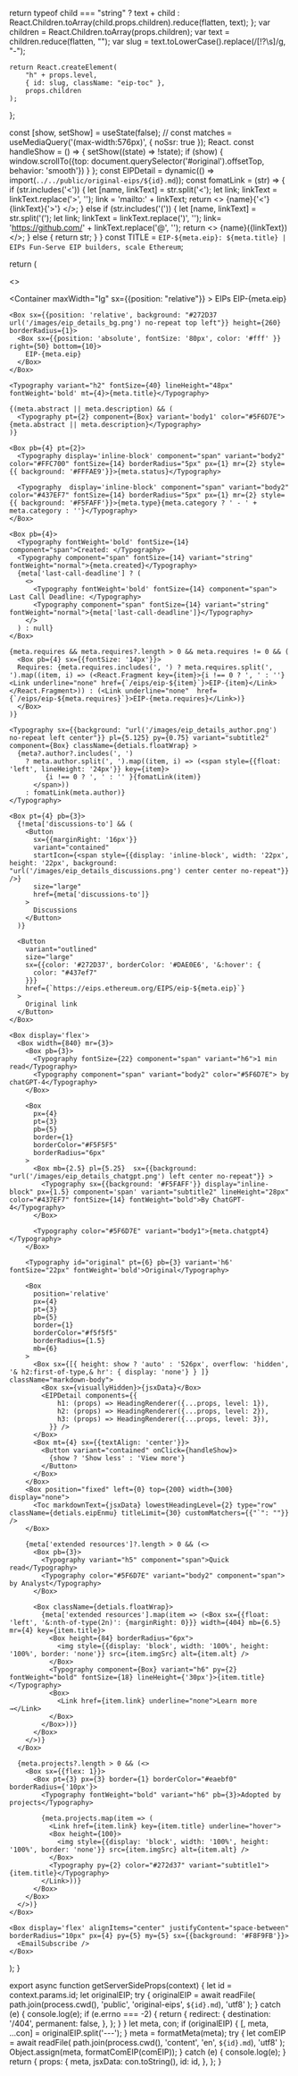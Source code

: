 
  return typeof child === "string"
    ? text + child
    : React.Children.toArray(child.props.children).reduce(flatten, text);
};
    var children = React.Children.toArray(props.children);
    var text = children.reduce(flatten, "");
    var slug = text.toLowerCase().replace(/[!?\s]/g, "-");
    
    return React.createElement(
        "h" + props.level,
        { id: slug, className: "eip-toc" },
        props.children
    );
};

  const [show, setShow] = useState(false);
  // const matches = useMediaQuery('(max-width:576px)', { noSsr: true });  React.
  const handleShow = () => {
    setShow((state) => !state);
    if (show) {
      window.scrollTo({top: document.querySelector('#original').offsetTop, behavior: 'smooth'})
    }
  };
  const EIPDetail = dynamic(() => import(`../../public/original-eips/${id}.md`));
  const fomatLink = (str) => {
    if (str.includes('<')) {
      let [name, linkText] =  str.split('<');
      let link;
      linkText = linkText.replace('>', '');
      link = 'mailto:' + linkText;
      return <>
        {name}{'<'}<Link underline="hover" href={link}>{linkText}</Link>{'>'}
      </>;
    } else if (str.includes('(')) {
      let [name, linkText] =  str.split('(');
      let link;
      linkText = linkText.replace(')', '');
      link= 'https://github.com/' + linkText.replace('@', '');
      return <>
        {name}(<Link underline="hover" href={link}>{linkText}</Link>)
      </>;
    } else { 
      return str;
    }
  }
  const TITLE = `EIP-${meta.eip}: ${meta.title} | EIPs Fun-Serve EIP builders, scale Ethereum`;

return (

<>
  <Head>
    <title>{TITLE}</title>
    <meta property="og:title" content={TITLE} key="title" />
    <meta
      property="og:description"
      content={
        (meta.abstract ? meta.abstract : '') +
        (meta.description ? meta.description : '') +
        (meta.summary ? meta.summary : '')
      }
      key="description"
    />
    <link rel="stylesheet" href="https://cdnjs.cloudflare.com/ajax/libs/github-markdown-css/5.2.0/github-markdown-light.min.css" integrity="sha512-bm684OXnsiNuQSyrxuuwo4PHqr3OzxPpXyhT66DA/fhl73e1JmBxRKGnO/nRwWvOZxJLRCmNH7FII+Yn1JNPmg==" crossorigin="anonymous" referrerpolicy="no-referrer" />
  </Head>

  <Box borderTop={1} borderColor="#EAEBF0" />
  
  <Container maxWidth="lg" sx={{position: "relative"}} >
    <Box py={4}>
      <Typography display="inline-block" className={detials.iconArrow} component="span" variant="h5" lineHeight="24px">EIPs</Typography>
      <Link  display="inline-block" underline='none' lineHeight="24px">
        EIP-{meta.eip}
      </Link>
    </Box>

    <Box sx={{position: 'relative', background: "#272D37 url('/images/eip_details_bg.png') no-repeat top left"}} height={260} borderRadius={1}>
      <Box sx={{position: 'absolute', fontSize: '80px', color: '#fff' }} right={50} bottom={10}>
        EIP-{meta.eip}
      </Box>
    </Box>

    <Typography variant="h2" fontSize={40} lineHeight="48px" fontWeight='bold' mt={4}>{meta.title}</Typography>

    {(meta.abstract || meta.description) && (
      <Typography pt={2} component={Box} variant='body1' color="#5F6D7E">{meta.abstract || meta.description}</Typography>
    )}

    <Box pb={4} pt={2}>
      <Typography display='inline-block' component="span" variant="body2" color="#FFC700" fontSize={14} borderRadius="5px" px={1} mr={2} style={{ background: '#FFFAE9'}}>{meta.status}</Typography>

      <Typography  display='inline-block' component="span" variant="body2" color="#437EF7" fontSize={14} borderRadius="5px" px={1} mr={2} style={{ background: '#F5FAFF'}}>{meta.type}{meta.category ? ' - ' + meta.category : ''}</Typography>
    </Box>

    <Box pb={4}>
      <Typography fontWeight='bold' fontSize={14} component="span">Created: </Typography>
      <Typography component="span" fontSize={14} variant="string" fontWeight="normal">{meta.created}</Typography>
      {meta['last-call-deadline'] ? (
        <>
          <Typography fontWeight='bold' fontSize={14} component="span"> Last Call Deadline: </Typography>
          <Typography component="span" fontSize={14} variant="string" fontWeight="normal">{meta['last-call-deadline']}</Typography>
        </>
      ) : null}
    </Box>

    {meta.requires && meta.requires?.length > 0 && meta.requires != 0 && (
      <Box pb={4} sx={{fontSize: '14px'}}>
      Requires: {meta.requires.includes(', ') ? meta.requires.split(', ').map((item, i) => (<React.Fragment key={item}>{i !== 0 ? ', ' : ''}<Link underline="none" href={`/eips/eip-${item}`}>EIP-{item}</Link></React.Fragment>)) : (<Link underline="none"  href={`/eips/eip-${meta.requires}`}>EIP-{meta.requires}</Link>)}
      </Box>
    )}

    <Typography sx={{background: "url('/images/eip_details_author.png') no-repeat left center"}} pl={5.125} py={0.75} variant="subtitle2" component={Box} className={detials.floatWrap} >
      {meta?.author?.includes(', ')
        ? meta.author.split(', ').map((item, i) => (<span style={{float: 'left', lineHeight: '24px'}} key={item}>
             {i !== 0 ? ', ' : '' }{fomatLink(item)}
          </span>))
        : fomatLink(meta.author)}
    </Typography>

    <Box pt={4} pb={3}>
      {!meta['discussions-to'] && (
        <Button
          sx={{marginRight: '16px'}}
          variant="contained"
          startIcon={<span style={{display: 'inline-block', width: '22px', height: '22px', background: "url('/images/eip_details_discussions.png') center center no-repeat"}} />}
          size="large"
          href={meta['discussions-to']}
        >
          Discussions
        </Button>
      )}

      <Button
        variant="outlined"
        size="large"
        sx={{color: '#272D37', borderColor: '#DAE0E6', '&:hover': {
          color: "#437ef7"
        }}}
        href={`https://eips.ethereum.org/EIPS/eip-${meta.eip}`}
      >
        Original link
      </Button>
    </Box>

    <Box display='flex'>
      <Box width={840} mr={3}>
        <Box pb={3}>
          <Typography fontSize={22} component="span" variant="h6">1 min read</Typography>
          <Typography component="span" variant="body2" color="#5F6D7E"> by chatGPT-4</Typography>
        </Box>

        <Box
          px={4}
          pt={3}
          pb={5}
          border={1}
          borderColor="#F5F5F5"
          borderRadius="6px"
        >
          <Box mb={2.5} pl={5.25}  sx={{background: "url('/images/eip_details_chatgpt.png') left center no-repeat"}} >
            <Typography sx={{background: '#F5FAFF'}} display="inline-block" px={1.5} component='span' variant="subtitle2" lineHeight="28px" color="#437EF7" fontSize={14} fontWeight="bold">By ChatGPT-4</Typography>
          </Box>

          <Typography color="#5F6D7E" variant="body1">{meta.chatgpt4}</Typography>
        </Box>

        <Typography id="original" pt={6} pb={3} variant='h6' fontSize="22px" fontWeight='bold'>Original</Typography>

        <Box
          position='relative'
          px={4}
          pt={3}
          pb={5}
          border={1}
          borderColor="#f5f5f5"
          borderRadius={1.5}
          mb={6}
        >
          <Box sx={[{ height: show ? 'auto' : '526px', overflow: 'hidden', '& h2:first-of-type,& hr': { display: 'none'} } ]} className="markdown-body">
            <Box sx={visuallyHidden}>{jsxData}</Box>
            <EIPDetail components={{
                h1: (props) => HeadingRenderer({...props, level: 1}),
                h2: (props) => HeadingRenderer({...props, level: 2}),
                h3: (props) => HeadingRenderer({...props, level: 3}),
              }} />
          </Box>
          <Box mt={4} sx={{textAlign: 'center'}}>
            <Button variant="contained" onClick={handleShow}>
              {show ? 'Show less' : 'View more'}
            </Button>
          </Box>
        </Box>
        <Box position="fixed" left={0} top={200} width={300} display="none">
          <Toc markdownText={jsxData} lowestHeadingLevel={2} type="row" className={detials.eipEnmu} titleLimit={30} customMatchers={{"`": ""}} />
        </Box>

        {meta['extended resources']?.length > 0 && (<>
          <Box pb={3}>
            <Typography variant="h5" component="span">Quick read</Typography>
            <Typography color="#5F6D7E" variant="body2" component="span"> by Analyst</Typography>
          </Box>

          <Box className={detials.floatWrap}>
            {meta['extended resources'].map(item => (<Box sx={{float: 'left', '&:nth-of-type(2n)': {marginRight: 0}}} width={404} mb={6.5} mr={4} key={item.title}>
              <Box height={84} borderRadius="6px">
                <img style={{display: 'block', width: '100%', height: '100%', border: 'none'}} src={item.imgSrc} alt={item.alt} />
              </Box>
              <Typography component={Box} variant="h6" py={2} fontWeight="bold" fontSize={18} lineHeight={'30px'}>{item.title}</Typography>
              <Box>
                <Link href={item.link} underline="none">Learn more →</Link>
              </Box>
            </Box>))}
          </Box>
        </>)}
      </Box>

      {meta.projects?.length > 0 && (<>
        <Box sx={{flex: 1}}>
          <Box pt={3} px={3} border={1} borderColor="#eaebf0" borderRadius={'10px'}>
            <Typography fontWeight="bold" variant="h6" pb={3}>Adopted by projects</Typography>

            {meta.projects.map(item => (
              <Link href={item.link} key={item.title} underline="hover">
              <Box height={100}>
                <img style={{display: 'block', width: '100%', height: '100%', border: 'none'}} src={item.imgSrc} alt={item.alt} />
              </Box>
              <Typography py={2} color="#272d37" variant="subtitle1">{item.title}</Typography>
            </Link>))}
          </Box>
        </Box>
      </>)}
    </Box>

    <Box display='flex' alignItems="center" justifyContent="space-between" borderRadius="10px" px={4} py={5} my={5} sx={{background: '#F8F9FB'}}>
      <EmailSubscribe />
    </Box>

  </Container>
</>);
}

export async function getServerSideProps(context) {
  let id = context.params.id;
  let originalEIP;
  try {
    originalEIP = await readFile(
      path.join(process.cwd(), 'public', 'original-eips', `${id}.md`),
      'utf8'
    );
  } catch (e) {
    console.log(e);
    if (e.errno === -2) {
      return {
        redirect: {
          destination: '/404',
          permanent: false,
        },
      };
    }
  }
  let meta, con;
  if (originalEIP) {
    [, meta, ...con] = originalEIP.split('---');
  }
  meta = formatMeta(meta);
  try {
    let comEIP = await readFile(
      path.join(process.cwd(), 'content', 'en', `${id}.md`),
      'utf8'
    );
    Object.assign(meta, formatComEIP(comEIP));
  } catch (e) {
    console.log(e);
  }
  return {
    props: {
      meta,
      jsxData: con.toString(),
      id: id,
    },
  };
}
